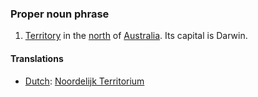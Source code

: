 ===Proper noun phrase===
#[[Territory]] in the [[north]] of [[Australia]]. Its capital is Darwin.
====Translations====
*[[Dutch]]: [[Noordelijk Territorium]]